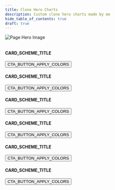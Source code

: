 ```yaml
---
title: Clone Hero Charts
description: Custom clone hero charts made by me
hide_table_of_contents: true
draft: true
---
```


![Page Hero Image](https://i.imgur.com/1gXfV1s.png)

<div class='container'>
  <div class="row padding-bottom--lg">
    <div class="col">
      <div class="card-demo">
        <div class="card shadow--tl">
          <div class="card__image">
            <img
              src="https://placehold.co/1280x720?text=Thumbnail%20Placeholder"
              alt=""
              title="Logo Title Text 1" />
          </div>
          <div class="card__body">
            <h4>CARD_SCHEME_TITLE</h4>
          </div>
          <div class="card__footer">
            <a href='https://charts.cdn.supitstom.net/Gamer7112/LTPFs_Demise.zip'><button class="button button--primary button--block">CTA_BUTTON_APPLY_COLORS</button></a>
          </div>
        </div>
      </div>
    </div>
    <div class="col">
      <div class="card-demo">
        <div class="card shadow--tl">
          <div class="card__image">
            <img
              src="https://placehold.co/1280x720?text=Thumbnail%20Placeholder"
              alt=""
              title="Logo Title Text 1" />
          </div>
          <div class="card__body">
            <h4>CARD_SCHEME_TITLE</h4>
          </div>
          <div class="card__footer">
            <a href='https://charts.cdn.supitstom.net/Gamer7112/LTPFs_Demise.zip'><button class="button button--primary button--block">CTA_BUTTON_APPLY_COLORS</button></a>
          </div>
        </div>
      </div>
    </div>
    <div class="col">
      <div class="card-demo">
        <div class="card shadow--tl">
          <div class="card__image">
            <img
              src="https://placehold.co/1280x720?text=Thumbnail%20Placeholder"
              alt=""
              title="Logo Title Text 1" />
          </div>
          <div class="card__body">
            <h4>CARD_SCHEME_TITLE</h4>
          </div>
          <div class="card__footer">
            <a href='https://charts.cdn.supitstom.net/Gamer7112/LTPFs_Demise.zip'><button class="button button--primary button--block">CTA_BUTTON_APPLY_COLORS</button></a>
          </div>
        </div>
      </div>
    </div>
  </div>
  <div class="row padding-bottom--lg">
    <div class="col">
      <div class="card-demo">
        <div class="card shadow--tl">
          <div class="card__image">
            <img
              src="https://placehold.co/1280x720?text=Thumbnail%20Placeholder"
              alt=""
              title="Logo Title Text 1" />
          </div>
          <div class="card__body">
            <h4>CARD_SCHEME_TITLE</h4>
          </div>
          <div class="card__footer">
            <a href='https://charts.cdn.supitstom.net/Gamer7112/LTPFs_Demise.zip'><button class="button button--primary button--block">CTA_BUTTON_APPLY_COLORS</button></a>
          </div>
        </div>
      </div>
    </div>
    <div class="col">
      <div class="card-demo">
        <div class="card shadow--tl">
          <div class="card__image">
            <img
              src="https://placehold.co/1280x720?text=Thumbnail%20Placeholder"
              alt=""
              title="Logo Title Text 1" />
          </div>
          <div class="card__body">
            <h4>CARD_SCHEME_TITLE</h4>
          </div>
          <div class="card__footer">
            <a href='https://charts.cdn.supitstom.net/Gamer7112/LTPFs_Demise.zip'><button class="button button--primary button--block">CTA_BUTTON_APPLY_COLORS</button></a>
          </div>
        </div>
      </div>
    </div>
    <div class="col">
      <div class="card-demo">
        <div class="card shadow--tl">
          <div class="card__image">
            <img
              src="https://placehold.co/1280x720?text=Thumbnail%20Placeholder"
              alt=""
              title="Logo Title Text 1" />
          </div>
          <div class="card__body">
            <h4>CARD_SCHEME_TITLE</h4>
          </div>
          <div class="card__footer">
            <a href='https://charts.cdn.supitstom.net/Gamer7112/LTPFs_Demise.zip'><button class="button button--primary button--block">CTA_BUTTON_APPLY_COLORS</button></a>
          </div>
        </div>
      </div>
    </div>
  </div>
</div>